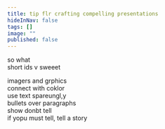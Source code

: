 ```yaml
---
title: tip flr crafting compelling presentations
hideInNav: false
tags: []
image: ""
published: false
---
```


so what  
short ids v sweeet  
  
imagers and grphics  
connect with coklor  
use text spareungl,y  
bullets over paragraphs  
show donbt tell  
if yopu must tell, tell a story
